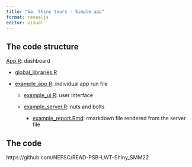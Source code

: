 ```yaml
---
title: "5a. Shiny tours - Simple app"
format: revealjs
editor: visual
---
```


## The code structure

[App.R]{.underline}: dashboard

-   [global_libraries.R]{.underline}

-   [example_app.R]{.underline}: individual app run file

    -   [example_ui.R]{.underline}: user interface

    -   [example_server.R]{.underline}: nuts and bolts

        -   [example_report.Rmd]{.underline}: rmarkdown file rendered from the server file

## The code

https://github.com/NEFSC/READ-PSB-LWT-Shiny_SMM22
